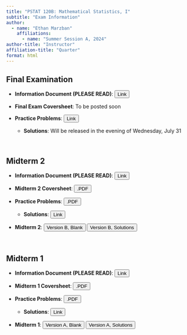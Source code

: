 ```yaml
---
title: "PSTAT 120B: Mathematical Statistics, I"
subtitle: "Exam Information"
author:
  - name: "Ethan Marzban"
    affiliations:
      - name: "Summer Session A, 2024"
author-title: "Instructor"
affiliation-title: "Quarter"
format: html
---
```


## Final Examination

-   **Information Document (PLEASE READ)**: <a href="https://docs.google.com/document/d/1KsvtXxyY4IvURM6UDeut6u9rBEad41BCXnDeoSiWx8A/" target="_blank"><button type="button" class="btn btn-info">Link</button></a>

-   **Final Exam Coversheet**: To be posted soon

-   **Practice Problems**: <a href="https://drive.google.com/file/d/1K7pv29er6DT0kxEdFVzcOeUm4E3uoFMl/" target="_blank"><button type="button" class="btn btn-info">Link</button></a>
    -   **Solutions**: Will be released in the evening of Wednesday, July 31

\


## Midterm 2

-   **Information Document (PLEASE READ)**: <a href="https://docs.google.com/document/d/1xD-1OyW6Tp6rCc28q2ADPp6Dai6hRSYUDfrWOQRYJY4/" target="_blank"><button type="button" class="btn btn-info">Link</button></a>

-   **Midterm 2 Coversheet**: <a href="../Files/Misc/MT02_Coverpage.pdf" target="_blank"><button type="button" class="btn btn-info">.PDF</button></a>

-   **Practice Problems**: <a href="../Files/Misc/MT02_PracProb.pdf" target="_blank"><button type="button" class="btn btn-info">.PDF</button></a>
    -   **Solutions**: <a href="https://drive.google.com/file/d/1UwGhN04PY-xMwtvvv0xDiVZtLQzu6Naf/" target="_blank"><button type="button" class="btn btn-info">Link</button></a>

-   **Midterm 2**: <a href="../Files/Exams/MT02_Blank.pdf" target="_blank"><button type="button" class="btn btn-info">Version B, Blank</button></a> <a href="../Files/Exams/MT02_Solns.pdf" target="_blank"><button type="button" class="btn btn-info">Version B, Solutions</button></a>

\

## Midterm 1

-   **Information Document (PLEASE READ)**: <a href="https://docs.google.com/document/d/1Qm49FVX0vRQdNktyAnYMRmUUjeS7MjmOdFGXouu4Eow/edit?usp=sharing" target="_blank"><button type="button" class="btn btn-info">Link</button></a>

-   **Midterm 1 Coversheet**: <a href="../Files/Misc/MT01_Coverpage.pdf" target="_blank"><button type="button" class="btn btn-info">.PDF</button></a>

-   **Practice Problems**: <a href="../Files/Misc/MT01_PracProb.pdf" target="_blank"><button type="button" class="btn btn-info">.PDF</button></a>
    -   **Solutions**: <a href="https://drive.google.com/file/d/105j20522sRuykv51sGks6riUMXWgJ_sS/" target="_blank"><button type="button" class="btn btn-info">Link</button></a>
    
-   **Midterm 1**: <a href="../Files/Exams/MT01_VA_Blank.pdf" target="_blank"><button type="button" class="btn btn-info">Version A, Blank</button></a> <a href="../Files/Exams/MT01_VA_Solns.pdf" target="_blank"><button type="button" class="btn btn-info">Version A, Solutions</button></a>